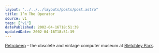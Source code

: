 ```yaml
---
layout: "../../../layouts/posts/post.astro"
title: I’m The Operator
source: v1
tags: ["v1"]
datePublished: 2002-04-16T18:51:39
updatedDate: 2002-04-16T18:51:39
---
```


[Retrobeep][1] &#8211; the obsolete and vintage computer museum at [Bletchley Park][2].

[1]: http://www.retrobeep.com/
[2]: http://www.bletchleypark.org.uk/
